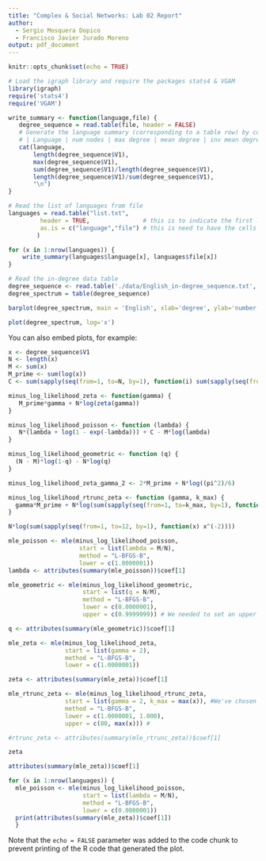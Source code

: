 ```yaml
---
title: "Complex & Social Networks: Lab 02 Report"
author:
  - Sergio Mosquera Dopico
  - Francisco Javier Jurado Moreno
output: pdf_document
---
```


```r
knitr::opts_chunk$set(echo = TRUE)
```

```r
# Load the igraph library and require the packages stats4 & VGAM
library(igraph)
require('stats4')
require('VGAM')
```

```r
write_summary <- function(language,file) {
   degree_sequence = read.table(file, header = FALSE)
   # Generate the language summary (corresponding to a table row) by concatenating the following fields
   # | Language | num nodes | max degree | mean degree | inv mean degree |
   cat(language,
       length(degree_sequence$V1),
       max(degree_sequence$V1),
       sum(degree_sequence$V1)/length(degree_sequence$V1),
       length(degree_sequence$V1)/sum(degree_sequence$V1),
       "\n")
}

```

```r
# Read the list of languages from file
languages = read.table("list.txt", 
         header = TRUE,               # this is to indicate the first line of the file contains the names of the columns instead of the real data
         as.is = c("language","file") # this is need to have the cells treated as real strings and not as categorial data.
        )
```

```r
for (x in 1:nrow(languages)) {
    write_summary(languages$language[x], languages$file[x])
}
```

```r
# Read the in-degree data table
degree_sequence <- read.table('./data/English_in-degree_sequence.txt', header=FALSE)
degree_spectrum = table(degree_sequence)
```

```r
barplot(degree_spectrum, main = 'English', xlab='degree', ylab='number of vertices')
```

```r
plot(degree_spectrum, log='x')
```

You can also embed plots, for example:

```r
x <- degree_sequence$V1
N <- length(x)
M <- sum(x)
M_prime <- sum(log(x))
C <- sum(sapply(seq(from=1, to=N, by=1), function(i) sum(sapply(seq(from=1, to=x[i], by=1), function(j) log(j)))))
```

```r
minus_log_likelihood_zeta <- function(gamma) {
   M_prime*gamma + N*log(zeta(gamma))
}

minus_log_likelihood_poisson <- function (lambda) {
   N*(lambda + log(1 - exp(-lambda))) + C - M*log(lambda)
}

minus_log_likelihood_geometric <- function (q) {
  (N - M)*log(1-q) - N*log(q)
}

minus_log_likelihood_zeta_gamma_2 <- 2*M_prime + N*log((pi^2)/6)

minus_log_likelihood_rtrunc_zeta <- function (gamma, k_max) {
  gamma*M_prime + N*log(sum(sapply(seq(from=1, to=k_max, by=1), function(x) x^(-gamma))))
}
```

```r
N*log(sum(sapply(seq(from=1, to=12, by=1), function(x) x^(-2))))
```

```r
mle_poisson <- mle(minus_log_likelihood_poisson,
                    start = list(lambda = M/N),
                    method = "L-BFGS-B",
                    lower = c(1.0000001))
lambda <- attributes(summary(mle_poisson))$coef[1]

mle_geometric <- mle(minus_log_likelihood_geometric,
                     start = list(q = N/M),
                     method = "L-BFGS-B",
                     lower = c(0.0000001),
                     upper = c(0.9999999)) # We needed to set an upper bound

q <- attributes(summary(mle_geometric))$coef[1]

mle_zeta <- mle(minus_log_likelihood_zeta,
                start = list(gamma = 2),
                method = "L-BFGS-B",
                lower = c(1.0000001))

zeta <- attributes(summary(mle_zeta))$coef[1]

mle_rtrunc_zeta <- mle(minus_log_likelihood_rtrunc_zeta,
                start = list(gamma = 2, k_max = max(x)), #We've chosen the largest k
                method = "L-BFGS-B",
                lower = c(1.0000001, 1.000),
                upper = c(80, max(x))) #

#rtrunc_zeta <- attributes(summary(mle_rtrunc_zeta))$coef[1]
```

```r
zeta
```

```r
attributes(summary(mle_zeta))$coef[1]
```

```r
for (x in 1:nrow(languages)) {
  mle_poisson <- mle(minus_log_likelihood_poisson,
                     start = list(lambda = M/N),
                     method = "L-BFGS-B",
                     lower = c(0.0000001))
  print(attributes(summary(mle_zeta))$coef[1])
  }
```

Note that the `echo = FALSE` parameter was added to the code chunk to prevent printing of the R code that generated the plot.
